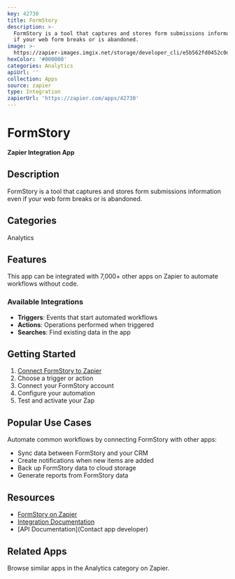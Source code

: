 ```yaml
---
key: 42730
title: FormStory
description: >-
  FormStory is a tool that captures and stores form submissions information even
  if your web form breaks or is abandoned.
image: >-
  https://zapier-images.imgix.net/storage/developer_cli/e5b562fd0452c0dc5d87e6949ac33d16.png?auto=format%2Ccompress&ixlib=python-3.0.0&q=50
hexColor: '#000000'
categories: Analytics
apiUrl: ''
collection: Apps
source: zapier
type: Integration
zapierUrl: 'https://zapier.com/apps/42730'
---
```

# FormStory

**Zapier Integration App**

## Description

FormStory is a tool that captures and stores form submissions information even if your web form breaks or is abandoned.

## Categories

Analytics

## Features

This app can be integrated with 7,000+ other apps on Zapier to automate workflows without code.

### Available Integrations

- **Triggers**: Events that start automated workflows
- **Actions**: Operations performed when triggered
- **Searches**: Find existing data in the app

## Getting Started

1. [Connect FormStory to Zapier](https://zapier.com/apps/42730)
2. Choose a trigger or action
3. Connect your FormStory account
4. Configure your automation
5. Test and activate your Zap

## Popular Use Cases

Automate common workflows by connecting FormStory with other apps:

- Sync data between FormStory and your CRM
- Create notifications when new items are added
- Back up FormStory data to cloud storage
- Generate reports from FormStory data

## Resources

- [FormStory on Zapier](https://zapier.com/apps/42730)
- [Integration Documentation](https://zapier.com/apps/42730/integrations)
- [API Documentation](Contact app developer)

## Related Apps

Browse similar apps in the Analytics category on Zapier.
